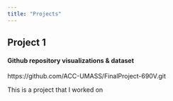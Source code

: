```yaml
---
title: "Projects"
---
```


## Project 1
#### Github repository visualizations & dataset
https://github.com/ACC-UMASS/FinalProject-690V.git


This is a project that I worked on 